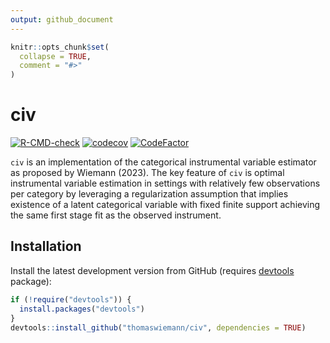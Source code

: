 ```yaml
---
output: github_document
---
```


<!-- README.md is generated from README.Rmd. Please edit that file -->

```r
knitr::opts_chunk$set(
  collapse = TRUE,
  comment = "#>"
)
```

# civ

<!-- badges: start -->
[![R-CMD-check](https://github.com/thomaswiemann/civ/actions/workflows/R-CMD-check.yaml/badge.svg)](https://github.com/thomaswiemann/civ/actions/workflows/R-CMD-check.yaml)
[![codecov](https://codecov.io/gh/thomaswiemann/civ/branch/main/graph/badge.svg?token=PHB9W2TJ6S)](https://app.codecov.io/gh/thomaswiemann/civ)
[![CodeFactor](https://www.codefactor.io/repository/github/thomaswiemann/civ/badge)](https://www.codefactor.io/repository/github/thomaswiemann/civ)
<!-- badges: end -->

``civ`` is an implementation of the categorical instrumental variable estimator as proposed by Wiemann (2023). The key feature of ``civ`` is optimal instrumental variable estimation in settings with relatively few observations per category by leveraging a regularization assumption that implies existence of a latent categorical variable with fixed finite support achieving the same first stage fit as the observed instrument.

## Installation

Install the latest development version from GitHub (requires [devtools](https://github.com/r-lib/devtools) package):

```r
if (!require("devtools")) {
  install.packages("devtools")
}
devtools::install_github("thomaswiemann/civ", dependencies = TRUE)
```